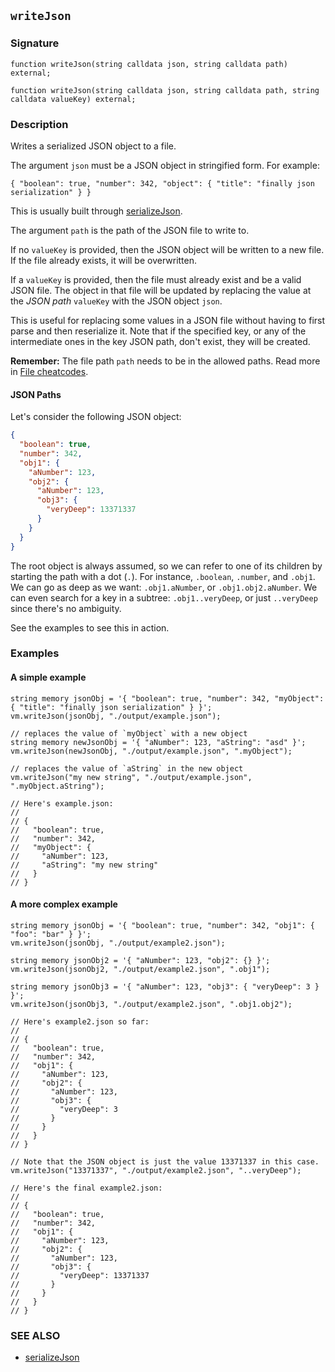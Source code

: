 ## `writeJson`

### Signature

```solidity
function writeJson(string calldata json, string calldata path) external;

function writeJson(string calldata json, string calldata path, string calldata valueKey) external;
```

### Description

Writes a serialized JSON object to a file.

The argument `json` must be a JSON object in stringified form. For example:

```text
{ "boolean": true, "number": 342, "object": { "title": "finally json serialization" } }
```

This is usually built through [serializeJson](/reference/cheatcodes/serialize-json.mdx).

The argument `path` is the path of the JSON file to write to.

If no `valueKey` is provided, then the JSON object will be written to a new file. If the file already exists, it will be overwritten.

If a `valueKey` is provided, then the file must already exist and be a valid JSON file. The object in that file will be updated by replacing the value at the _JSON path_ `valueKey` with the JSON object `json`.

This is useful for replacing some values in a JSON file without having to first parse and then reserialize it. Note that if the specified key, or any of the intermediate ones in the key JSON path, don't exist, they will be created.

**Remember:** The file path `path` needs to be in the allowed paths. Read more in [File cheatcodes](/reference/cheatcodes/fs.mdx).

#### JSON Paths

Let's consider the following JSON object:

```json
{
  "boolean": true,
  "number": 342,
  "obj1": {
    "aNumber": 123,
    "obj2": {
      "aNumber": 123,
      "obj3": {
        "veryDeep": 13371337
      }
    }
  }
}
```

The root object is always assumed, so we can refer to one of its children by starting the path with a dot (`.`). For instance, `.boolean`, `.number`, and `.obj1`.
We can go as deep as we want: `.obj1.aNumber`, or `.obj1.obj2.aNumber`.
We can even search for a key in a subtree: `.obj1..veryDeep`, or just `..veryDeep` since there's no ambiguity.

See the examples to see this in action.

### Examples

#### A simple example

```solidity
string memory jsonObj = '{ "boolean": true, "number": 342, "myObject": { "title": "finally json serialization" } }';
vm.writeJson(jsonObj, "./output/example.json");

// replaces the value of `myObject` with a new object
string memory newJsonObj = '{ "aNumber": 123, "aString": "asd" }';
vm.writeJson(newJsonObj, "./output/example.json", ".myObject");

// replaces the value of `aString` in the new object
vm.writeJson("my new string", "./output/example.json", ".myObject.aString");

// Here's example.json:
//
// {
//   "boolean": true,
//   "number": 342,
//   "myObject": {
//     "aNumber": 123,
//     "aString": "my new string"
//   }
// }
```

#### A more complex example

```solidity
string memory jsonObj = '{ "boolean": true, "number": 342, "obj1": { "foo": "bar" } }';
vm.writeJson(jsonObj, "./output/example2.json");

string memory jsonObj2 = '{ "aNumber": 123, "obj2": {} }';
vm.writeJson(jsonObj2, "./output/example2.json", ".obj1");

string memory jsonObj3 = '{ "aNumber": 123, "obj3": { "veryDeep": 3 } }';
vm.writeJson(jsonObj3, "./output/example2.json", ".obj1.obj2");

// Here's example2.json so far:
//
// {
//   "boolean": true,
//   "number": 342,
//   "obj1": {
//     "aNumber": 123,
//     "obj2": {
//       "aNumber": 123,
//       "obj3": {
//         "veryDeep": 3
//       }
//     }
//   }
// }

// Note that the JSON object is just the value 13371337 in this case.
vm.writeJson("13371337", "./output/example2.json", "..veryDeep");

// Here's the final example2.json:
//
// {
//   "boolean": true,
//   "number": 342,
//   "obj1": {
//     "aNumber": 123,
//     "obj2": {
//       "aNumber": 123,
//       "obj3": {
//         "veryDeep": 13371337
//       }
//     }
//   }
// }
```

### SEE ALSO

- [serializeJson](/reference/cheatcodes/serialize-json.mdx)
